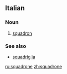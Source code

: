 ==Italian==

===Noun===
{{it-noun||m||squadroni}}

# [[squadron]]

===See also===
*[[squadriglia]]

[[ru:squadrone]]
[[zh:squadrone]]